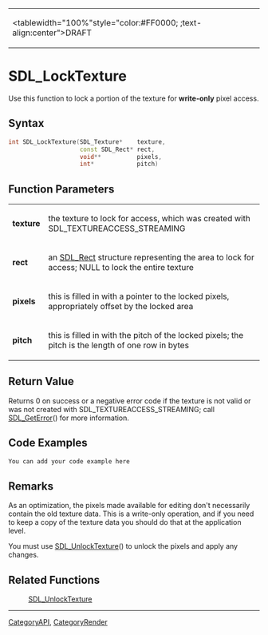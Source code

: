 {|
|<tablewidth="100%"style="color:#FF0000;      ;text-align:center">DRAFT 
|}


= SDL_LockTexture =
Use this function to lock a portion of the texture for '''write-only''' pixel access.


== Syntax ==
<syntaxhighlight lang='c++'>
int SDL_LockTexture(SDL_Texture*    texture,
                    const SDL_Rect* rect,
                    void**          pixels,
                    int*            pitch)
</syntaxhighlight>
== Function Parameters ==
{|
|'''texture''' 
|the texture to lock for access, which was created with SDL_TEXTUREACCESS_STREAMING 
|-
|'''rect''' 
|an [[SDL_Rect]] structure representing the area to lock for access; NULL to lock the entire texture 
|-
|'''pixels''' 
|this is filled in with a pointer to the locked pixels, appropriately offset by the locked area 
|-
|'''pitch''' 
|this is filled in with the pitch of the locked pixels; the pitch is the length of one row in bytes 
|}


== Return Value ==
Returns 0 on success or a negative error code if the texture is not valid or was not created with SDL_TEXTUREACCESS_STREAMING; call [[SDL_GetError]]() for more information.

== Code Examples ==
<syntaxhighlight lang='c++'>
You can add your code example here
</syntaxhighlight>
== Remarks ==
As an optimization, the pixels made available for editing don't necessarily contain the old texture data. This is a write-only operation, and if you need to keep a copy of the texture data you should do that at the application level.

You must use [[SDL_UnlockTexture]]() to unlock the pixels and apply any changes.

== Related Functions ==
: [[SDL_UnlockTexture]]

----
[[CategoryAPI]], [[CategoryRender]]
